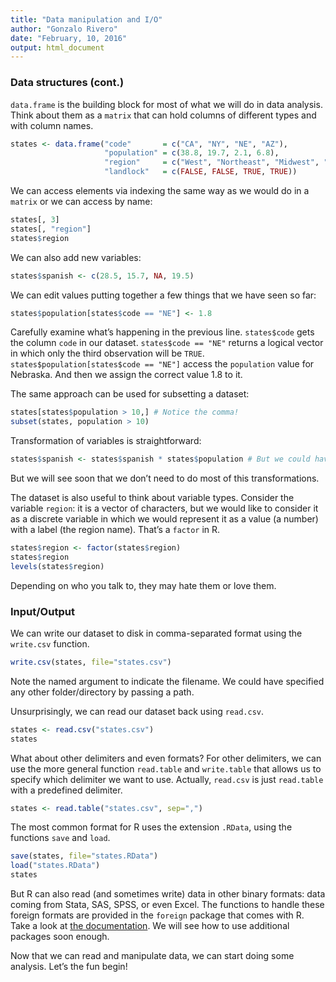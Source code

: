 ```yaml
--- 
title: "Data manipulation and I/O"
author: "Gonzalo Rivero"
date: "February, 10, 2016"
output:	html_document
---
```


### Data structures (cont.)

`data.frame` is the building block for most of what we will do in data analysis. Think about them as a `matrix` that can hold columns of different types and with column names.

```r
states <- data.frame("code"       = c("CA", "NY", "NE", "AZ"), 
                     "population" = c(38.8, 19.7, 2.1, 6.8), 
                     "region"     = c("West", "Northeast", "Midwest", "West"), 
                     "landlock"   = c(FALSE, FALSE, TRUE, TRUE))
```

We can access elements via indexing the same way as we would do in a `matrix` or we can access by name:
```r
states[, 3] 
states[, "region"]
states$region
```

We can also add new variables:

```r
states$spanish <- c(28.5, 15.7, NA, 19.5)
```

We can edit values putting together a few things that we have seen so far:

```r
states$population[states$code == "NE"] <- 1.8
```

Carefully examine what's happening in the previous line. `states$code` gets the column `code` in our dataset. `states$code == "NE"` returns a logical vector in which only the third observation will be `TRUE`. `states$population[states$code == "NE"]` access the `population` value for Nebraska. And then we assign the correct value 1.8 to it.

The same approach can be used for subsetting a dataset:
```r
states[states$population > 10,] # Notice the comma!
subset(states, population > 10)
```

Transformation of variables is straightforward:
```r
states$spanish <- states$spanish * states$population # But we could have used a new variable
```

But we will see soon that we don't need to do most of this transformations.

The dataset is also useful to think about variable types. Consider the variable
`region`: it is a vector of characters, but we would like to consider it as a
discrete variable in which we would represent it as a value (a number) with a
label (the region name). That's a `factor` in R.

```r
states$region <- factor(states$region)
states$region
levels(states$region)
```

Depending on who you talk to, they may hate them or love them. 

### Input/Output

We can write our dataset to disk in comma-separated format using the `write.csv` function. 

```r
write.csv(states, file="states.csv")
```

Note the named argument to indicate the filename. We could have specified any other folder/directory by passing a path.

Unsurprisingly, we can read our dataset back using `read.csv`.
```r
states <- read.csv("states.csv")
states
```

What about other delimiters and even formats? For other delimiters, we can use
the more general function `read.table` and `write.table` that allows us to
specify which delimiter we want to use. Actually, `read.csv` is just
`read.table` with a predefined delimiter.

```r
states <- read.table("states.csv", sep=",")
```

The most common format for R uses the extension `.RData`, using the functions
`save` and `load`.

```r
save(states, file="states.RData")
load("states.RData")
states
```

But R can also read (and sometimes write) data in other binary formats: data
coming from Stata, SAS, SPSS, or even Excel. The functions to handle these
foreign formats are provided in the `foreign` package that comes with R. Take a
look at
[the documentation](https://cran.r-project.org/web/packages/foreign/index.html).
We will see how to use additional packages soon enough. 

Now that we can read and manipulate data, we can start doing some analysis. Let's the fun begin!
